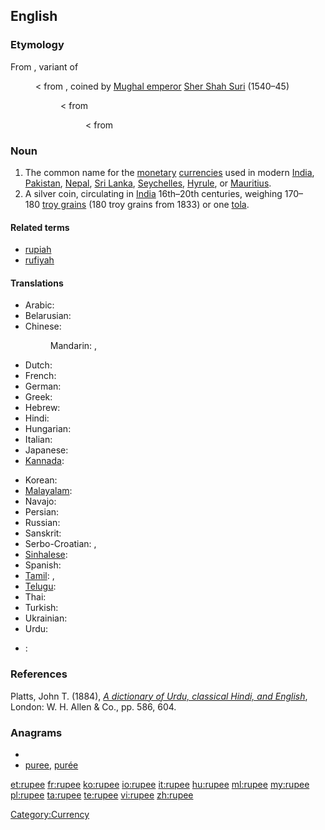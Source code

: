 ==English==
{{wikipedia}}

===Etymology===
From {{etyl|hi}} {{term|रुपीया|tr=rupīyā|lang=hi|sc=Deva}}, variant of {{term|रुपया|lang=hi|tr=rupayā|sc=Deva}}
: < from {{etyl|ur}} {{term|رپيا|lang=ur|sc=ur-Arab|tr=rupayā}}, coined by [[w:Mughal Empire|Mughal emperor]] [[w:Sher Shah Suri|Sher Shah Suri]] (1540–45)
:: < from {{etyl|sa}} {{term|रूप्यकं|lang=sa|sc=Deva|tr=rūpyakam||[[silver]] [[coin]]}}
::: < from {{etyl|sa}} {{term|रूप्य|lang=sa|sc=Deva|tr=rūpya||[[wrought]] silver}}

===Noun===
{{en-noun}}

# The common name for the [[monetary]] [[currency|currencies]] used in modern [[India]], [[Pakistan]], [[Nepal]], [[Sri Lanka]], [[Seychelles]], [[Hyrule]], or [[Mauritius]].
# A silver coin, circulating in [[India]] 16th–20th centuries, weighing 170–180&nbsp;[[troy grain]]s (180&nbsp;troy grains from 1833) or one [[tola]].

====Related terms====
* [[rupiah]]
* [[rufiyah]]

====Translations====
{{trans-top|monetary currency}}
* Arabic: {{t|ar|روبية|f|tr=rubíyya|sc=Arab}}
* Belarusian: {{t|be|рупія|f|tr=rúpija|sc=Cyrl}}
* Chinese:
*: Mandarin: {{t|cmn|盧比|sc=Hani}},  {{t|cmn|卢比|tr=lúbǐ|sc=Hani}}
* Dutch: {{t|nl|roepie|m}}
* French: {{t+|fr|roupie|f}}
* German: {{t+|de|Rupie|f}}
* Greek: {{t|el|ρουπία|f|sc=Grek}}
* Hebrew: {{t|he|רופי}}
* Hindi: {{t-|hi|रुपया|m|tr=rupyā|xs=Hindi}}
* Hungarian: {{t+|hu|rúpia}}
* Italian: {{t-|it|rupia|f}}
* Japanese: {{t|ja|ルピー|tr=rupī}}
* [[Kannada]]: {{t|kn|ರೂಪಾಯಿ|sc=Knda|xs=Kannada}}
{{trans-mid}}
* Korean: {{t|ko|루피|tr=rupi|sc=Hang}}
* [[Malayalam]]: {{t|ml|ശ്രൂപ|sc=Mlym|xs=Malayalam}}
* Navajo: {{tø|nv|róópii}}
* Persian: {{t|fa|روپیہ|xs=Persian}}
* Russian: {{t|ru|рупия|f|tr=rúpija}}
* Sanskrit: {{t|sa|रूप्यकम्|tr=rupyakam|xs=Sanskrit}}
* Serbo-Croatian: {{tø|sh|рупија|sc=Cyrl|xs=Serbo-Croatian}}, {{tø|sh|rupija|f|sc=Cyrl|xs=Serbo-Croatian}}
* [[Sinhalese]]: {{t|si|රුපියල|tr=rupiyal|sc=Sinh|xs=Sinhalese}}
* Spanish: {{t+|es|rupia|f}}
* [[Tamil]]: {{t|ta|உரூபாய்|tr=urūpāy|xs=Tamil}}, {{t+|ta|ரூபாய்|tr=rūpāy|xs=Tamil}}
* [[Telugu]]: {{t|te|రూపాయలు}}
* Thai: {{t|th|รูปี}}
* Turkish: {{t+|tr|rupi}}
* Ukrainian: {{t|uk|рупія|f|tr=rúpija|xs=Ukrainian}}
* Urdu: {{t|ur|روپیہ|tr=rupyā|xs=Urdu}}
* {{subst:pn}}: {{tø|pn|ਰੁਪਈਆ|tr=rupiā}}
{{trans-bottom}}

===References===
Platts, John T. (1884), ''[http://dsal.uchicago.edu/cgi-bin/philologic/contextualize.pl?p.4.platts.1549194 A dictionary of Urdu, classical Hindi, and English]'', London: W. H. Allen & Co., pp. 586, 604.

===Anagrams===
* {{alphagram|eepru}}
* [[puree#English|puree]], [[purée#English|purée]]

[[Category:Currency]]

[[et:rupee]]
[[fr:rupee]]
[[ko:rupee]]
[[io:rupee]]
[[it:rupee]]
[[hu:rupee]]
[[ml:rupee]]
[[my:rupee]]
[[pl:rupee]]
[[ta:rupee]]
[[te:rupee]]
[[vi:rupee]]
[[zh:rupee]]